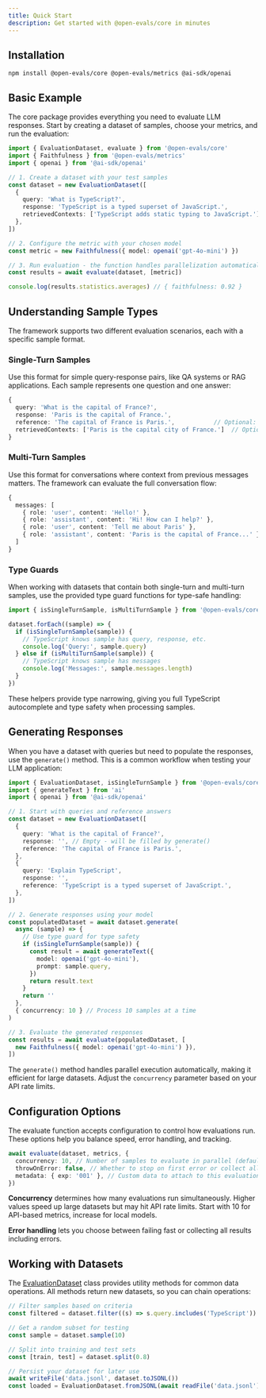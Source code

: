 ```yaml
---
title: Quick Start
description: Get started with @open-evals/core in minutes
---
```


## Installation

```npm
npm install @open-evals/core @open-evals/metrics @ai-sdk/openai
```

## Basic Example

The core package provides everything you need to evaluate LLM responses. Start by creating a dataset of samples, choose your metrics, and run the evaluation:

```typescript
import { EvaluationDataset, evaluate } from '@open-evals/core'
import { Faithfulness } from '@open-evals/metrics'
import { openai } from '@ai-sdk/openai'

// 1. Create a dataset with your test samples
const dataset = new EvaluationDataset([
  {
    query: 'What is TypeScript?',
    response: 'TypeScript is a typed superset of JavaScript.',
    retrievedContexts: ['TypeScript adds static typing to JavaScript.'],
  },
])

// 2. Configure the metric with your chosen model
const metric = new Faithfulness({ model: openai('gpt-4o-mini') })

// 3. Run evaluation - the function handles parallelization automatically
const results = await evaluate(dataset, [metric])

console.log(results.statistics.averages) // { faithfulness: 0.92 }
```

## Understanding Sample Types

The framework supports two different evaluation scenarios, each with a specific sample format.

### Single-Turn Samples

Use this format for simple query-response pairs, like QA systems or RAG applications. Each sample represents one question and one answer:

```typescript
{
  query: 'What is the capital of France?',
  response: 'Paris is the capital of France.',
  reference: 'The capital of France is Paris.',           // Optional: ground truth answer
  retrievedContexts: ['Paris is the capital city of France.']  // Optional: for RAG evaluation
}
```

### Multi-Turn Samples

Use this format for conversations where context from previous messages matters. The framework can evaluate the full conversation flow:

```typescript
{
  messages: [
    { role: 'user', content: 'Hello!' },
    { role: 'assistant', content: 'Hi! How can I help?' },
    { role: 'user', content: 'Tell me about Paris' },
    { role: 'assistant', content: 'Paris is the capital of France...' },
  ]
}
```

### Type Guards

When working with datasets that contain both single-turn and multi-turn samples, use the provided type guard functions for type-safe handling:

```typescript
import { isSingleTurnSample, isMultiTurnSample } from '@open-evals/core'

dataset.forEach((sample) => {
  if (isSingleTurnSample(sample)) {
    // TypeScript knows sample has query, response, etc.
    console.log('Query:', sample.query)
  } else if (isMultiTurnSample(sample)) {
    // TypeScript knows sample has messages
    console.log('Messages:', sample.messages.length)
  }
})
```

These helpers provide type narrowing, giving you full TypeScript autocomplete and type safety when processing samples.

## Generating Responses

When you have a dataset with queries but need to populate the responses, use the `generate()` method. This is a common workflow when testing your LLM application:

```typescript
import { EvaluationDataset, isSingleTurnSample } from '@open-evals/core'
import { generateText } from 'ai'
import { openai } from '@ai-sdk/openai'

// 1. Start with queries and reference answers
const dataset = new EvaluationDataset([
  {
    query: 'What is the capital of France?',
    response: '', // Empty - will be filled by generate()
    reference: 'The capital of France is Paris.',
  },
  {
    query: 'Explain TypeScript',
    response: '',
    reference: 'TypeScript is a typed superset of JavaScript.',
  },
])

// 2. Generate responses using your model
const populatedDataset = await dataset.generate(
  async (sample) => {
    // Use type guard for type safety
    if (isSingleTurnSample(sample)) {
      const result = await generateText({
        model: openai('gpt-4o-mini'),
        prompt: sample.query,
      })
      return result.text
    }
    return ''
  },
  { concurrency: 10 } // Process 10 samples at a time
)

// 3. Evaluate the generated responses
const results = await evaluate(populatedDataset, [
  new Faithfulness({ model: openai('gpt-4o-mini') }),
])
```

The `generate()` method handles parallel execution automatically, making it efficient for large datasets. Adjust the `concurrency` parameter based on your API rate limits.

## Configuration Options

The evaluate function accepts configuration to control how evaluations run. These options help you balance speed, error handling, and tracking.

```typescript
await evaluate(dataset, metrics, {
  concurrency: 10, // Number of samples to evaluate in parallel (default: 10)
  throwOnError: false, // Whether to stop on first error or collect all results
  metadata: { exp: '001' }, // Custom data to attach to this evaluation run
})
```

**Concurrency** determines how many evaluations run simultaneously. Higher values speed up large datasets but may hit API rate limits. Start with 10 for API-based metrics, increase for local models.

**Error handling** lets you choose between failing fast or collecting all results including errors.

## Working with Datasets

The [EvaluationDataset](./dataset.mdx) class provides utility methods for common data operations. All methods return new datasets, so you can chain operations:

```typescript
// Filter samples based on criteria
const filtered = dataset.filter((s) => s.query.includes('TypeScript'))

// Get a random subset for testing
const sample = dataset.sample(10)

// Split into training and test sets
const [train, test] = dataset.split(0.8)

// Persist your dataset for later use
await writeFile('data.jsonl', dataset.toJSONL())
const loaded = EvaluationDataset.fromJSONL(await readFile('data.jsonl'))
```
